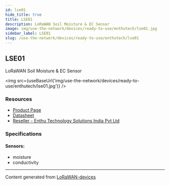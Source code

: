```yaml
---
id: lse01
hide_title: true
title: LSE01
description: LoRaWAN Soil Moisture & EC Sensor
image: img/use-the-network/devices/ready-to-use/enthutech/lse01.jpg
sidebar_label: LSE01
slug: /use-the-network/devices/ready-to-use/enthutech/lse01
---
```



## LSE01

LoRaWAN Soil Moisture & EC Sensor

<img src={useBaseUrl('img/use-the-network/devices/ready-to-use/enthutech/lse01.jpg')} />

### Resources

- [Product Page](http://www.dragino.com/products/lora-lorawan-end-node/item/159-lse01.html)
- [Datasheet](http://www.dragino.com/products/lora-lorawan-end-node/item/159-lse01.html)
- [Reseller - Enthu Technology Solutions India Pvt Ltd](https://www.enthutech.in/zh_HK/shop/category/lora-devices-2)

### Specifications

#### Sensors:

- moisture
- conductivity

---

Content generated from [LoRaWAN-devices](https://github.com/TheThingsNetwork/lorawan-devices)
